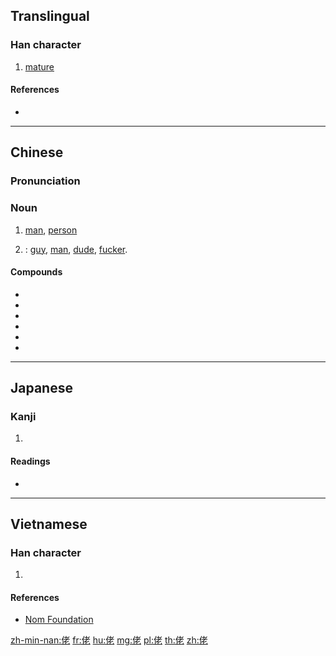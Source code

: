 {{stroke order|[[File:佬-order.gif|160px]]}}
==Translingual==

===Han character===
{{Han char|rn=9|rad=人|as=06|sn=8|four=24211|canj=OJKP|ids=⿰亻老}}

# [[mature]]

====References====
* {{Han ref|kx=0100.090|dkj=00548|dj=0212.050|hdz=10144.020|uh=4F6C|ud=20332|bh=A8D0|bd=43216}}

----

==Chinese==
{{zh-forms}}

===Pronunciation===
{{zh-pron
|m=lǎo
|c=lou2
|mc=
|oc=
|ma=
|cat=a,n
}}

===Noun===
{{zh-noun|ts}}

# {{lb|zh|Cantonese}} [[man]], [[person]]
# {{lb|zh|Mandarin|colloquial|sometimes|_|pejorative|_|or|_|offensive}} {{non-gloss definition|An informal term for a [[man]]|nodot=11}}: [[guy]], [[man]], [[dude]], [[fucker]]. {{attention|zh|needs checking; this definition was originally under a Mandarin header}}

====Compounds====
* {{zh-l|仫佬}}
* {{zh-l|鬼佬}}
* {{zh-l|細佬}}
* {{zh-l|福佬}}
* {{zh-l|肥佬}}
* {{zh-l|基佬}}

----

==Japanese==

===Kanji===
{{ja-kanji|grade=|rs=人06}}

# {{defn|lang=ja|sort=人06}}

====Readings====
* {{ja-readings|on=[[りょう]] (ryō), [[ろ]] (ro), [[ろう]] (rō)|kun=[[おおきい]] (ōkii)}}

----

==Vietnamese==

===Han character===
{{vi-hantu|[[lão]]|rs=人06}}

# {{defn|lang=vi|sort=人06}}

====References====
* [http://nomfoundation.org/common/nom_details.php?codepoint=4f6c Nom Foundation]

[[zh-min-nan:佬]]
[[fr:佬]]
[[hu:佬]]
[[mg:佬]]
[[pl:佬]]
[[th:佬]]
[[zh:佬]]
